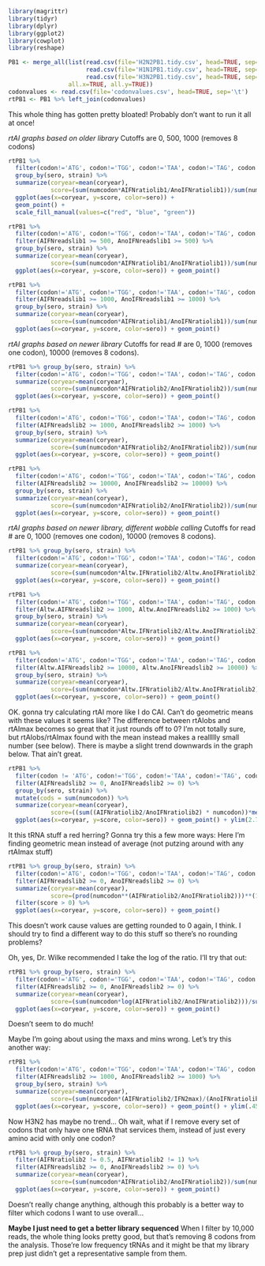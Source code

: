```r
library(magrittr)
library(tidyr)
library(dplyr)
library(ggplot2)
library(cowplot)
library(reshape)
```
```r
PB1 <- merge_all(list(read.csv(file='H2N2PB1.tidy.csv', head=TRUE, sep='\t'), 
                      read.csv(file='H1N1PB1.tidy.csv', head=TRUE, sep='\t'), 
                      read.csv(file='H3N2PB1.tidy.csv', head=TRUE, sep='\t'),
                 all.x=TRUE, all.y=TRUE))
codonvalues <- read.csv(file='codonvalues.csv', head=TRUE, sep='\t')
rtPB1 <- PB1 %>% left_join(codonvalues)
```

This whole thing has gotten pretty bloated!  Probably don't want to run it all at once!

*rtAI graphs based on older library*
Cutoffs are 0, 500, 1000 (removes 8 codons)
```r
rtPB1 %>% 
  filter(codon!='ATG', codon!='TGG', codon!='TAA', codon!='TAG', codon!='TGA') %>%
  group_by(sero, strain) %>%
  summarize(coryear=mean(coryear),
            score=(sum(numcodon*AIFNratiolib1/AnoIFNratiolib1))/sum(numcodon)) %>%
  ggplot(aes(x=coryear, y=score, color=sero)) + 
  geom_point() + 
  scale_fill_manual(values=c("red", "blue", "green"))

rtPB1 %>% 
  filter(codon!='ATG', codon!='TGG', codon!='TAA', codon!='TAG', codon!='TGA') %>% 
  filter(AIFNreadslib1 >= 500, AnoIFNreadslib1 >= 500) %>% 
  group_by(sero, strain) %>%
  summarize(coryear=mean(coryear),
            score=(sum(numcodon*AIFNratiolib1/AnoIFNratiolib1))/sum(numcodon)) %>%
  ggplot(aes(x=coryear, y=score, color=sero)) + geom_point()

rtPB1 %>% 
  filter(codon!='ATG', codon!='TGG', codon!='TAA', codon!='TAG', codon!='TGA') %>% 
  filter(AIFNreadslib1 >= 1000, AnoIFNreadslib1 >= 1000) %>% 
  group_by(sero, strain) %>%
  summarize(coryear=mean(coryear),
            score=(sum(numcodon*AIFNratiolib1/AnoIFNratiolib1))/sum(numcodon)) %>%
  ggplot(aes(x=coryear, y=score, color=sero)) + geom_point()
```

*rtAI graphs based on newer library*
Cutoffs for read # are 0, 1000 (removes one codon), 10000 (removes 8 codons).
```r
rtPB1 %>% group_by(sero, strain) %>% 
  filter(codon!='ATG', codon!='TGG', codon!='TAA', codon!='TAG', codon!='TGA') %>%
  summarize(coryear=mean(coryear),
            score=(sum(numcodon*AIFNratiolib2/AnoIFNratiolib2))/sum(numcodon)) %>%
  ggplot(aes(x=coryear, y=score, color=sero)) + geom_point()

rtPB1 %>% 
  filter(codon!='ATG', codon!='TGG', codon!='TAA', codon!='TAG', codon!='TGA') %>% 
  filter(AIFNreadslib2 >= 1000, AnoIFNreadslib2 >= 1000) %>% 
  group_by(sero, strain) %>%
  summarize(coryear=mean(coryear),
            score=(sum(numcodon*AIFNratiolib2/AnoIFNratiolib2))/sum(numcodon)) %>%
  ggplot(aes(x=coryear, y=score, color=sero)) + geom_point()

rtPB1 %>% 
  filter(codon!='ATG', codon!='TGG', codon!='TAA', codon!='TAG', codon!='TGA') %>% 
  filter(AIFNreadslib2 >= 10000, AnoIFNreadslib2 >= 10000) %>% 
  group_by(sero, strain) %>%
  summarize(coryear=mean(coryear),
            score=(sum(numcodon*AIFNratiolib2/AnoIFNratiolib2))/sum(numcodon)) %>%
  ggplot(aes(x=coryear, y=score, color=sero)) + geom_point()
```


*rtAI graphs based on newer library, different wobble calling*
Cutoffs for read # are 0, 1000 (removes one codon), 10000 (removes 8 codons).
```r
rtPB1 %>% group_by(sero, strain) %>% 
  filter(codon!='ATG', codon!='TGG', codon!='TAA', codon!='TAG', codon!='TGA') %>%
  summarize(coryear=mean(coryear),
            score=(sum(numcodon*Altw.IFNratiolib2/Altw.AnoIFNratiolib2))/sum(numcodon)) %>%
  ggplot(aes(x=coryear, y=score, color=sero)) + geom_point()

rtPB1 %>% 
  filter(codon!='ATG', codon!='TGG', codon!='TAA', codon!='TAG', codon!='TGA') %>% 
  filter(Altw.AIFNreadslib2 >= 1000, Altw.AnoIFNreadslib2 >= 1000) %>% 
  group_by(sero, strain) %>%
  summarize(coryear=mean(coryear),
            score=(sum(numcodon*Altw.IFNratiolib2/Altw.AnoIFNratiolib2))/sum(numcodon)) %>%
  ggplot(aes(x=coryear, y=score, color=sero)) + geom_point()

rtPB1 %>% 
  filter(codon!='ATG', codon!='TGG', codon!='TAA', codon!='TAG', codon!='TGA') %>% 
  filter(Altw.AIFNreadslib2 >= 10000, Altw.AnoIFNreadslib2 >= 10000) %>% 
  group_by(sero, strain) %>%
  summarize(coryear=mean(coryear),
            score=(sum(numcodon*Altw.IFNratiolib2/Altw.AnoIFNratiolib2))/sum(numcodon)) %>%
  ggplot(aes(x=coryear, y=score, color=sero)) + geom_point()
```


OK.  gonna try calculating rtAI more like I do CAI.
Can't do geometric means with these values it seems like?  The difference between rtAIobs and rtAImax becomes so great that it just rounds off to 0?  I'm not totally sure, but rtAIobs/rtAImax found with the mean instead makes a reallllly small number (see below).  There is maybe a slight trend downwards in the graph below. That ain't great.
```r
rtPB1 %>% 
  filter(codon != 'ATG', codon!='TGG', codon!='TAA', codon!='TAG', codon!='TGA') %>% 
  filter(AIFNreadslib2 >= 0, AnoIFNreadslib2 >= 0) %>%
  group_by(sero, strain) %>% 
  mutate(cods = sum(numcodon)) %>% 
  summarize(coryear=mean(coryear),
            score=((sum((AIFNratiolib2/AnoIFNratiolib2) * numcodon))*mean(1/cods))/((sum((IFN2max/noIFN2min) * numcodon)))*mean(1/cods)) %>%
  ggplot(aes(x=coryear, y=score, color=sero)) + geom_point() + ylim(2.7e-07, 3.1e-07)
```


It this tRNA stuff a red herring?  Gonna try this a few more ways:
Here I'm finding geometric mean instead of average (not putzing around with any rtAImax stuff)
```r
rtPB1 %>% group_by(sero, strain) %>% 
  filter(codon!='ATG', codon!='TGG', codon!='TAA', codon!='TAG', codon!='TGA') %>% 
  filter(AIFNreadslib2 >= 0, AnoIFNreadslib2 >= 0) %>%
  summarize(coryear=mean(coryear),
            score=(prod(numcodon**(AIFNratiolib2/AnoIFNratiolib2)))**(1/sum(numcodon))) %>% 
  filter(score > 0) %>%
  ggplot(aes(x=coryear, y=score, color=sero)) + geom_point()
```
This doesn't work cause values are getting rounded to 0 again, I think.  I should try to find a different way to do this stuff so there's no rounding problems?

Oh, yes, Dr. Wilke recommended I take the log of the ratio.  I'll try that out:
```r
rtPB1 %>% group_by(sero, strain) %>% 
  filter(codon!='ATG', codon!='TGG', codon!='TAA', codon!='TAG', codon!='TGA') %>% 
  filter(AIFNreadslib2 >= 0, AnoIFNreadslib2 >= 0) %>%
  summarize(coryear=mean(coryear),
            score=(sum(numcodon*log(AIFNratiolib2/AnoIFNratiolib2)))/sum(numcodon)) %>%
  ggplot(aes(x=coryear, y=score, color=sero)) + geom_point()
```

Doesn't seem to do much!

Maybe I'm going about using the maxs and mins wrong.  Let's try this another way:
```r
rtPB1 %>% 
  filter(codon!='ATG', codon!='TGG', codon!='TAA', codon!='TAG', codon!='TGA') %>% 
  filter(AIFNreadslib2 >= 1000, AnoIFNreadslib2 >= 1000) %>% 
  group_by(sero, strain) %>%
  summarize(coryear=mean(coryear),
            score=(sum(numcodon*(AIFNratiolib2/IFN2max)/(AnoIFNratiolib2/noIFN2min)))/sum(numcodon)) %>%
  ggplot(aes(x=coryear, y=score, color=sero)) + geom_point() + ylim(.45, .475)
```

Now H3N2 has maybe no trend...
Oh wait, what if I remove every set of codons that only have one tRNA that services them, instead of just every amino acid with only one codon?
```r
rtPB1 %>% group_by(sero, strain) %>% 
  filter(AIFNratiolib2 != 0.5, AIFNratiolib2 != 1) %>% 
  filter(AIFNreadslib2 >= 0, AnoIFNreadslib2 >= 0) %>% 
  summarize(coryear=mean(coryear),
            score=(sum(numcodon*AIFNratiolib2/AnoIFNratiolib2))/sum(numcodon)) %>%
  ggplot(aes(x=coryear, y=score, color=sero)) + geom_point()
```
Doesn't really change anything, although this probably is a better way to filter which codons I want to use overall...

__Maybe I just need to get a better library sequenced__
When I filter by 10,000 reads, the whole thing looks pretty good, but that's removing 8 codons from the analysis.  Those're low frequency tRNAs and it might be that my library prep just didn't get a representative sample from them.